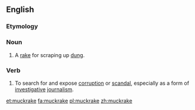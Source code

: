 ==English==

===Etymology===
{{compound|muck|rake|lang=en}}

===Noun===
{{en-noun}}

# A [[rake]] for scraping up [[dung]].

===Verb===
{{en-verb|muckrakes|muckraking|muckraked|muckraked}}

# {{lb|en|intransitive}} To search for and expose [[corruption]] or [[scandal]], especially as a form of [[investigative]] [[journalism]].

[[et:muckrake]]
[[fa:muckrake]]
[[pl:muckrake]]
[[zh:muckrake]]